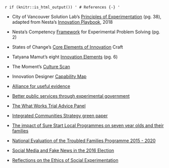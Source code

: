 `r if (knitr::is_html_output()) '
# References {-}
'`


- City of Vancouver Solution Lab’s [Principles of Experimentation](https://vancouver.ca/files/cov/navigating-complexity-solutions-lab.pdf) (pg. 38), adapted from Nesta’s [Innovation Playbook](https://www.nesta.org.uk/toolkit/playbook-for-innovation-learning/), 2018  

- Nesta’s Competency [Framework](https://media.nesta.org.uk/documents/Nesta_CompetencyFramework_Guide_July2019.pdf) for Experimental Problem Solving (pg. 2) 

- States of Change’s [Core Elements of Innovation](https://states-of-change.org/assets/images/StatesofChange_Curriculum_Craft.png) Craft   

- Tatyana Mamut’s eight [Innovation Elements](https://gww.gov.bc.ca/sites/default/files/group/file/2019/0207/remixtatyanamamutleadingacultureofinnovationlowres.pdf) (pg. 6) 

- The Moment’s [Culture Scan](https://info.themoment.is/innovationculture) 

- Innovation Designer [Capability Map](https://cdn2.hubspot.net/hubfs/3903042/themoment_InnovationDesignersCapabilityMap.pdf) 

- [Alliance for useful evidence](https://www.alliance4usefulevidence.org/)

- [Better public services through experimental government](https://www.alliance4usefulevidence.org/publication/better-public-services-through-experimental-government/)

- [The What Works Trial Advice Panel](https://www.gov.uk/government/publications/cross-government-trial-advice-panel-role-and-membership)

- [Integrated Communities Strategy green paper](https://www.gov.uk/government/consultations/integrated-communities-strategy-green-paper)

- [The impact of Sure Start Local Programmes on seven year olds and their families](https://assets.publishing.service.gov.uk/government/uploads/system/uploads/attachment_data/file/495329/The_impact_of_Sure_Start_local_programmes_on_7-year-olds_and_their_families.pdf)

- [National Evaluation of the Troubled Families Programme 2015 - 2020](https://assets.publishing.service.gov.uk/government/uploads/system/uploads/attachment_data/file/786891/National_evaluation_of_the_Troubled_Families_Programme_2015_to_2020_family_outcomes___national_and_local_datasets_part_4.pdf)

- [Social Media and Fake News in the 2016 Election](https://pubs.aeaweb.org/doi/pdfplus/10.1257/jep.31.2.211)

- [Reflections on the Ethics of Social Experimentation](https://www.degruyter.com/view/journals/jgd/6/1/article-p87.xml)